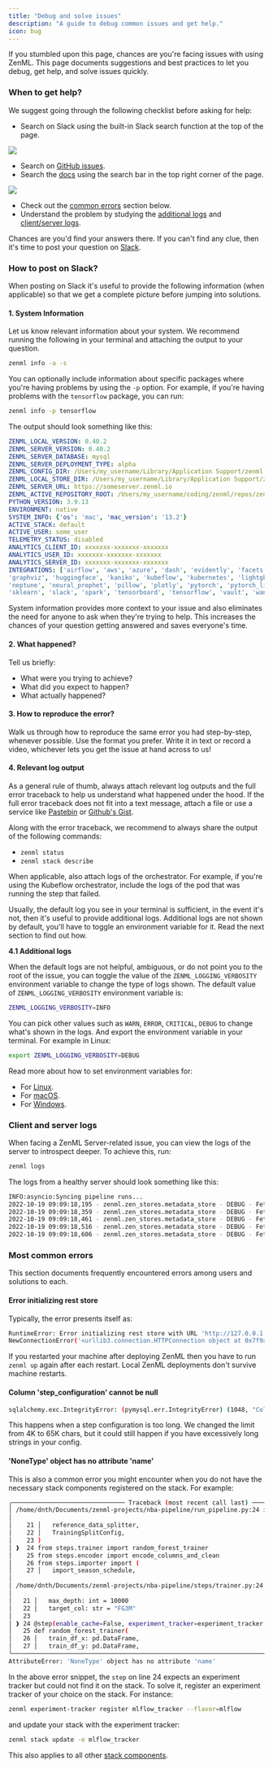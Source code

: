 ```yaml
---
title: "Debug and solve issues"
description: "A guide to debug common issues and get help."
icon: bug
---
```


If you stumbled upon this page, chances are you're facing issues with using ZenML. This page documents suggestions and best practices to let you debug, get help, and solve issues quickly.

### When to get help?

We suggest going through the following checklist before asking for help:

* Search on Slack using the built-in Slack search function at the top of the page.

<Frame src="Searching on Slack.">
  <img src="/images/how-to/stack-82.avif"/>
</Frame>

* Search on [GitHub issues](https://github.com/zenml-io/zenml/issues).
* Search the [docs](https://docs.zenml.io) using the search bar in the top right corner of the page.
<Frame src="Searching on docs page.">
  <img src="/images/how-to/stack-83.avif"/>
</Frame>

* Check out the [common errors](/v/0.67.0/versions/0.66.0/how-to/debug-and-solve-issues#most-common-errors) section below.
* Understand the problem by studying the [additional logs](/v/0.67.0/versions/0.66.0/how-to/debug-and-solve-issues#41-additional-logs) and [client/server logs](/v/0.67.0/versions/0.66.0/how-to/debug-and-solve-issues#client-and-server-logs).

Chances are you'd find your answers there. If you can't find any clue, then it's time to post your question on [Slack](https://zenml.io/slack).

### How to post on Slack?

When posting on Slack it's useful to provide the following information (when applicable) so that we get a complete picture before jumping into solutions.

#### 1\. System Information

Let us know relevant information about your system. We recommend running the following in your terminal and attaching the output to your question.

```bash
zenml info -a -s
```

You can optionally include information about specific packages where you're having problems by using the `-p` option. For example, if you're having problems with the `tensorflow` package, you can run:

```bash
zenml info -p tensorflow
```

The output should look something like this:

```yaml
ZENML_LOCAL_VERSION: 0.40.2
ZENML_SERVER_VERSION: 0.40.2
ZENML_SERVER_DATABASE: mysql
ZENML_SERVER_DEPLOYMENT_TYPE: alpha
ZENML_CONFIG_DIR: /Users/my_username/Library/Application Support/zenml
ZENML_LOCAL_STORE_DIR: /Users/my_username/Library/Application Support/zenml/local_stores
ZENML_SERVER_URL: https://someserver.zenml.io
ZENML_ACTIVE_REPOSITORY_ROOT: /Users/my_username/coding/zenml/repos/zenml
PYTHON_VERSION: 3.9.13
ENVIRONMENT: native
SYSTEM_INFO: {'os': 'mac', 'mac_version': '13.2'}
ACTIVE_STACK: default
ACTIVE_USER: some_user
TELEMETRY_STATUS: disabled
ANALYTICS_CLIENT_ID: xxxxxxx-xxxxxxx-xxxxxxx
ANALYTICS_USER_ID: xxxxxxx-xxxxxxx-xxxxxxx
ANALYTICS_SERVER_ID: xxxxxxx-xxxxxxx-xxxxxxx
INTEGRATIONS: ['airflow', 'aws', 'azure', 'dash', 'evidently', 'facets', 'feast', 'gcp', 'github',
'graphviz', 'huggingface', 'kaniko', 'kubeflow', 'kubernetes', 'lightgbm', 'mlflow',
'neptune', 'neural_prophet', 'pillow', 'plotly', 'pytorch', 'pytorch_lightning', 's3', 'scipy',
'sklearn', 'slack', 'spark', 'tensorboard', 'tensorflow', 'vault', 'wandb', 'whylogs', 'xgboost']
```

System information provides more context to your issue and also eliminates the need for anyone to ask when they're trying to help. This increases the chances of your question getting answered and saves everyone's time.

#### 2\. What happened?

Tell us briefly:

* What were you trying to achieve?
* What did you expect to happen?
* What actually happened?

#### 3\. How to reproduce the error?

Walk us through how to reproduce the same error you had step-by-step, whenever possible. Use the format you prefer. Write it in text or record a video, whichever lets you get the issue at hand across to us!

#### 4\. Relevant log output

As a general rule of thumb, always attach relevant log outputs and the full error traceback to help us understand what happened under the hood. If the full error traceback does not fit into a text message, attach a file or use a service like [Pastebin](https://pastebin.com/) or [Github's Gist](https://gist.github.com/).

Along with the error traceback, we recommend to always share the output of the following commands:

* `zenml status`
* `zenml stack describe`

When applicable, also attach logs of the orchestrator. For example, if you're using the Kubeflow orchestrator, include the logs of the pod that was running the step that failed.

Usually, the default log you see in your terminal is sufficient, in the event it's not, then it's useful to provide additional logs. Additional logs are not shown by default, you'll have to toggle an environment variable for it. Read the next section to find out how.

**4.1 Additional logs**

When the default logs are not helpful, ambiguous, or do not point you to the root of the issue, you can toggle the value of the `ZENML_LOGGING_VERBOSITY` environment variable to change the type of logs shown. The default value of `ZENML_LOGGING_VERBOSITY` environment variable is:

```bash
ZENML_LOGGING_VERBOSITY=INFO
```

You can pick other values such as `WARN`, `ERROR`, `CRITICAL`, `DEBUG` to change what's shown in the logs. And export the environment variable in your terminal. For example in Linux:

```bash
export ZENML_LOGGING_VERBOSITY=DEBUG
```
Read more about how to set environment variables for:

* For [Linux](https://linuxize.com/post/how-to-set-and-list-environment-variables-in-linux/).
* For [macOS](https://youngstone89.medium.com/setting-up-environment-variables-in-mac-os-28e5941c771c).
* For [Windows](https://www.computerhope.com/issues/ch000549.htm).

### Client and server logs

When facing a ZenML Server-related issue, you can view the logs of the server to introspect deeper. To achieve this, run:

```bash
zenml logs
```

The logs from a healthy server should look something like this:

```bash
INFO:asyncio:Syncing pipeline runs...
2022-10-19 09:09:18,195 - zenml.zen_stores.metadata_store - DEBUG - Fetched 4 steps for pipeline run '13'. (metadata_store.py:315)
2022-10-19 09:09:18,359 - zenml.zen_stores.metadata_store - DEBUG - Fetched 0 inputs and 4 outputs for step 'importer'. (metadata_store.py:427)
2022-10-19 09:09:18,461 - zenml.zen_stores.metadata_store - DEBUG - Fetched 0 inputs and 4 outputs for step 'importer'. (metadata_store.py:427)
2022-10-19 09:09:18,516 - zenml.zen_stores.metadata_store - DEBUG - Fetched 2 inputs and 2 outputs for step 'normalizer'. (metadata_store.py:427)
2022-10-19 09:09:18,606 - zenml.zen_stores.metadata_store - DEBUG - Fetched 0 inputs and 4 outputs for step 'importer'. (metadata_store.py:427)
```

### Most common errors

This section documents frequently encountered errors among users and solutions to each.

#### Error initializing rest store

Typically, the error presents itself as:

```bash
RuntimeError: Error initializing rest store with URL 'http://127.0.0.1:8237': HTTPConnectionPool(host='127.0.0.1', port=8237): Max retries exceeded with url: /api/v1/login (Caused by
NewConnectionError('<urllib3.connection.HTTPConnection object at 0x7f9abb198550>: Failed to establish a new connection: [Errno 61] Connection refused'))
```

If you restarted your machine after deploying ZenML then you have to run `zenml up` again after each restart. Local ZenML deployments don't survive machine restarts.

#### Column 'step\_configuration' cannot be null

```bash
sqlalchemy.exc.IntegrityError: (pymysql.err.IntegrityError) (1048, "Column 'step_configuration' cannot be null")
```

This happens when a step configuration is too long. We changed the limit from 4K to 65K chars, but it could still happen if you have excessively long strings in your config.

#### 'NoneType' object has no attribute 'name'

This is also a common error you might encounter when you do not have the necessary stack components registered on the stack. For example:

```bash
╭─────────────────────────────── Traceback (most recent call last) ────────────────────────────────╮
│ /home/dnth/Documents/zenml-projects/nba-pipeline/run_pipeline.py:24 in <module>                  │
│                                                                                                  │
│    21 │   reference_data_splitter,                                                               │
│    22 │   TrainingSplitConfig,                                                                   │
│    23 )                                                                                          │
│ ❱  24 from steps.trainer import random_forest_trainer                                            │
│    25 from steps.encoder import encode_columns_and_clean                                         │
│    26 from steps.importer import (                                                               │
│    27 │   import_season_schedule,                                                                │
│                                                                                                  │
│ /home/dnth/Documents/zenml-projects/nba-pipeline/steps/trainer.py:24 in <module>                 │
│                                                                                                  │
│   21 │   max_depth: int = 10000                                                                  │
│   22 │   target_col: str = "FG3M"                                                                │
│   23                                                                                             │
│ ❱ 24 @step(enable_cache=False, experiment_tracker=experiment_tracker.name)                       │
│   25 def random_forest_trainer(                                                                  │
│   26 │   train_df_x: pd.DataFrame,                                                               │
│   27 │   train_df_y: pd.DataFrame,                                                               │
╰──────────────────────────────────────────────────────────────────────────────────────────────────╯
AttributeError: 'NoneType' object has no attribute 'name'
```

In the above error snippet, the `step` on line 24 expects an experiment tracker but could not find it on the stack. To solve it, register an experiment tracker of your choice on the stack. For instance:

```bash
zenml experiment-tracker register mlflow_tracker --flavor=mlflow
```

and update your stack with the experiment tracker:

```bash
zenml stack update -e mlflow_tracker
```

This also applies to all other [stack components](/v/0.67.0/versions/0.66.0/stack-components/component-guide).

